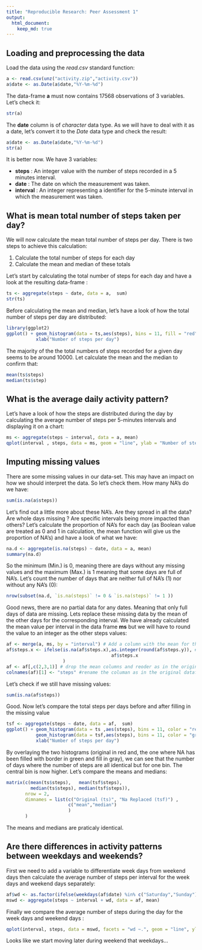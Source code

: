 ```yaml
---
title: "Reproducible Research: Peer Assessment 1"
output: 
  html_document:
    keep_md: true
---
```



## Loading and preprocessing the data
Load the data using the *read.csv* standard function:
```r
a <- read.csv(unz("activity.zip","activity.csv"))
a$date <- as.Date(a$date,"%Y-%m-%d")
```
The data-frame **a** must now contains 17568 observations of 3 variables. Let's check it:
```r
str(a)
```
The **date** column is of *character* data type. As we will have to deal with it as a date, let's convert it to the *Date* data type and check the result: 
```r
a$date <- as.Date(a$date,"%Y-%m-%d")
str(a)
```
It is better now. We have 3 variables:

*  **steps** : An integer value with the number of steps recorded in a 5 minutes interval.
*  **date** : The date on which the measurement was taken.
*  **interval** : An integer representing a identifier for the 5-minute interval in which the measurement was taken.

## What is mean total number of steps taken per day?
We will now calculate the mean total number of steps per day. There is two steps to achieve this calculation:

1. Calculate the total number of steps for each day
2. Calculate the mean and median of these totals

Let's start by calculating the total number of steps for each day and have a look at the resulting data-frame :
```r
ts <- aggregate(steps ~ date, data = a,  sum)
str(ts)
```
Before calculating the mean and median, let's have a look of how the total number of steps per day are distributed:  
```r
library(ggplot2)
ggplot() + geom_histogram(data = ts,aes(steps), bins = 11, fill = "red", color = "red", alpha = 0.5) +
           xlab("Number of steps per day")
```
  
The majority of the the total numbers of steps recorded for a given day seems to be around 10000. Let calculate the mean and the median to confirm that:
```r
mean(ts$steps)
median(ts$step)
```

## What is the average daily activity pattern?
Let's have a look of how the steps are distributed during the day by calculating the average number of steps per 5-minutes intervals and displaying it on a chart:
```r
ms <- aggregate(steps ~ interval, data = a, mean)
qplot(interval , steps, data = ms, geom = "line", ylab = "Number of steps")
```

## Imputing missing values
There are some missing values in our data-set. This may have an impact on how we should interpret the data. So let's check them. How many NA's do we have:
```r
sum(is.na(a$steps))
```
Let's find out a little more about these NA's. Are they spread in all the data? Are whole days missing ? Are specific intervals being more impacted than others?
Let's calculate the proportion of NA's for each day (as Boolean value are treated as 0 and 1 in calculation, the mean function will give us the proportion of NA's) and have a look of what we have:
```r
na.d <- aggregate(is.na(steps) ~ date, data = a, mean)
summary(na.d)
```
So the minimum (Min.) is 0, meaning there are days without any missing values and the maximum (Max.) is 1 meaning that some days are full of NA's. Let's count the number of days that are neither full of NA's (1) nor without any NA's (0):
```r
nrow(subset(na.d, `is.na(steps)` != 0 & `is.na(steps)` != 1 ))
```
Good news, there are no partial data for any dates. Meaning that only full days of data are missing.
Lets replace these missing data by the mean of the other days for the corresponding interval. We have already calculated the mean value per interval in the data frame **ms** but we will have to round the value to an integer as the other steps values:
```r
af <- merge(a, ms, by = "interval") # Add a column with the mean for the corresponding interval
af$steps.x <- ifelse(is.na(af$steps.x),as.integer(round(af$steps.y)), # replace NA's by the mean
                                       af$steps.x
                     )
af <- af[,c(2,3,1)] # drop the mean columns and reoder as in the original dataframe
colnames(af)[1] <- "steps" #rename the columan as in the original dataframe
```
Let's check if we still have missing values:
```r
sum(is.na(af$steps))
```
Good. Now let's compare the total steps per days before and after filling in the missing value
```r
tsf <- aggregate(steps ~ date, data = af,  sum)
ggplot() + geom_histogram(data = ts ,aes(steps), bins = 11, color = "red", alpha = 0.5, fill = "red") +
           geom_histogram(data = tsf,aes(steps), bins = 11, color = "green", alpha = 0.5) +
           xlab("Number of steps per day")
```

By overlaying the two histograms (original in red and, the one where NA has been filled with border in green and fill in gray), we can see that the number of days where the number of steps are all identical but for one bin. The central bin is now higher. 
Let's compare the means and medians:
```r
matrix(c(mean(ts$steps),   mean(tsf$steps),
         median(ts$steps), median(tsf$steps)),
       nrow = 2, 
       dimnames = list(c("Original (ts)", "Na Replaced (tsf)") ,
                       c("mean","median")
                       )
       )
```

The means and medians are praticaly identical.

## Are there differences in activity patterns between weekdays and weekends?
First we need to add a variable to differentiate week days from weekend days then calculate the average number of steps per interval for the week days and weekend days separately:
```r
af$wd <- as.factor(ifelse(weekdays(af$date) %in% c("Saturday","Sunday"),"weekend","weekday"))
mswd <- aggregate(steps ~ interval + wd, data = af, mean)
```

Finally we compare the average number of steps during the day for the week days and weekend days :
```r
qplot(interval, steps, data = mswd, facets = "wd ~.", geom = "line", ylab = "Number of steps")
```

Looks like we start moving later during weekend that weekdays...
